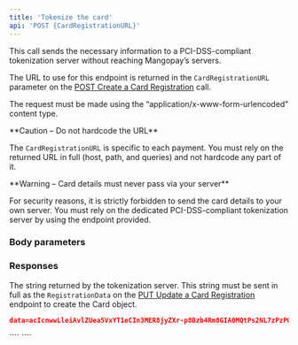 ```yaml
---
title: 'Tokenize the card'  
api: 'POST {CardRegistrationURL}'  
---
```


  

This call sends the necessary information to a PCI-DSS-compliant tokenization server without reaching Mangopay’s servers.

The URL to use for this endpoint is returned in the `CardRegistrationURL` parameter on the <a href="/api-reference/card-registrations/create-card-registration">POST Create a Card Registration</a> call. 

The request must be made using the “application/x-www-form-urlencoded" content type.

<Note>  
**Caution – Do not hardcode the URL** 
  
The `CardRegistrationURL` is specific to each payment. You must rely on the returned URL in full (host, path, and queries) and not hardcode any part of it.
</Note>  

<Warning>  
**Warning – Card details must never pass via your server** 
  
For security reasons, it is strictly forbidden to send the card details to your own server. You must rely on the dedicated PCI-DSS-compliant tokenization server by using the endpoint provided.  
</Warning>  

### Body parameters  

<accessKeyRef />  

<data />  

<cardNumber />  

<cardExpirationDate />  

<cardCvx />  

### Responses  

<AccordionGroup>

<Accordion title="200">

The string returned by the tokenization server. This string must be sent in full as the `RegistrationData` on the <a href="/api-reference/card-registrations/update-card-registration">PUT Update a Card Registration</a> endpoint to create the Card object.

</Accordion>

</AccordionGroup>  

<ResponseExample>  

```json 200  
data=acIcnwwLleiAvlZUea5VxYT1eCIn3MER8jyZXr-p8Bzb4Rm8GIA0MQtPs2NL7zPzPO_I7EjQm-m92V909JUL6KT-PmPzJfAQZV_8PIz6wKvjorGNaNd8Mg1rqN6eBpS5Nx0xgKTVnyDj15oG8jR875  
```  

</ResponseExample>

<RequestExample> 
````
````
</RequestExample>